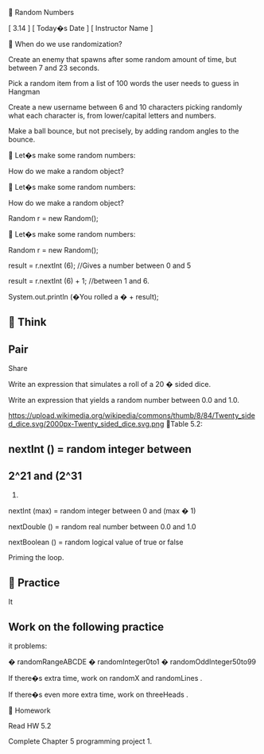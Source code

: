 
Random Numbers


[ 3.14 ] [ Today�s Date ] [ Instructor Name ]



When do we use randomization?


Create an enemy that spawns after some random amount of time, but between 7 
and 23 seconds.


Pick a random item from a list of 100 words the user needs to guess in Hangman


Create a new username between 6 and 10 characters picking randomly what each 
character is, from lower/capital letters and numbers.


Make a ball bounce, but not precisely, by adding random angles to the bounce.



Let�s make some random numbers:


How do we make a random object?



Let�s make some random numbers:


How do we make a random object?


Random r = new Random();



Let�s make some random numbers:


Random r = new Random();


result = 
r.nextInt
(6); //Gives a number between 0 and 5


result = 
r.nextInt
(6) + 1; //between 1 and 6.


System.out.println
(�You rolled a � + result);



Think
-
Pair
-
Share


Write an expression that simulates a roll of a 20 
�
sided dice.


Write an expression that yields a random number between 0.0 and 1.0.


https://upload.wikimedia.org/wikipedia/commons/thumb/8/84/Twenty_sided_dice.svg/2000px-Twenty_sided_dice.svg.png

Table 5.2:


nextInt
() = random integer between 
-
2^21 and (2^31 
-
1)


nextInt
(max) = random integer between 0 and (max 
�
1)


nextDouble
() = random real number between 0.0 and 1.0


nextBoolean
() = random logical value of true or false


Priming the loop.



Practice
-
It


Work on the following practice
-
it problems:


�
randomRangeABCDE
�
randomInteger0to1
�
randomOddInteger50to99


If there�s extra time, work on 
randomX
and 
randomLines
.


If there�s even more extra time, work on 
threeHeads
.



Homework


Read HW 5.2


Complete Chapter 5 programming project 1.


